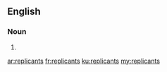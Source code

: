 ==English==

===Noun===
{{head|en|plural}}

# {{plural of|replicant|lang=en|nocat=1}}

[[ar:replicants]]
[[fr:replicants]]
[[ku:replicants]]
[[my:replicants]]